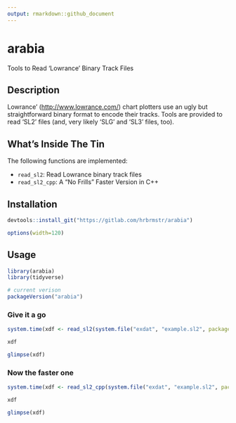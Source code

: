 ```yaml
---
output: rmarkdown::github_document
---
```


# arabia

Tools to Read 'Lowrance' Binary Track Files

## Description

Lowrance' (<http://www.lowrance.com/>) chart plotters use an ugly but straightforward binary format to encode their tracks. Tools are provided to read 'SL2' files (and, very likely 'SLG' and 'SL3' files, too).

## What's Inside The Tin

The following functions are implemented:

- `read_sl2`:	Read Lowrance binary track files
- `read_sl2_cpp`:	A "No Frills" Faster Version in C++

## Installation

```r
devtools::install_git("https://gitlab.com/hrbrmstr/arabia")
```

```r
options(width=120)
```

## Usage

```r
library(arabia)
library(tidyverse)

# current verison
packageVersion("arabia")

```

### Give it a go

```r
system.time(xdf <- read_sl2(system.file("exdat", "example.sl2", package="arabia")))

xdf

glimpse(xdf)
```

### Now the faster one

```r
system.time(xdf <- read_sl2_cpp(system.file("exdat", "example.sl2", package="arabia")))

xdf

glimpse(xdf)
```
